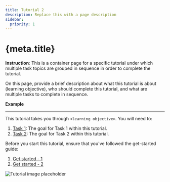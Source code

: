 ```yaml
---
title: Tutorial 2
description: Replace this with a page description
sidebar:
  priority: 1
---
```


# {meta.title}

**Instruction**: This is a container page for a specific tutorial under which multiple task topics are grouped in sequence in order to complete the tutorial.

On this page, provide a brief description about what this tutorial is about (learning objective), who should complete this tutorial, and what are multiple tasks to complete in sequence.

**Example**

---

This tutorial takes you through `<learning objective>`. You will need to:

1. [Task 1](#): The goal for Task 1 within this tutorial.
2. [Task 2](#): The goal for Task 2 within this tutorial.

Before you start this tutorial, ensure that you've followed the get-started guide:

1. [Get started - 1](#)
2. [Get started - 2](#)

![Tutorial image placeholder](../.././img/author/placeholder-product-hero-feature-552x414.png)
